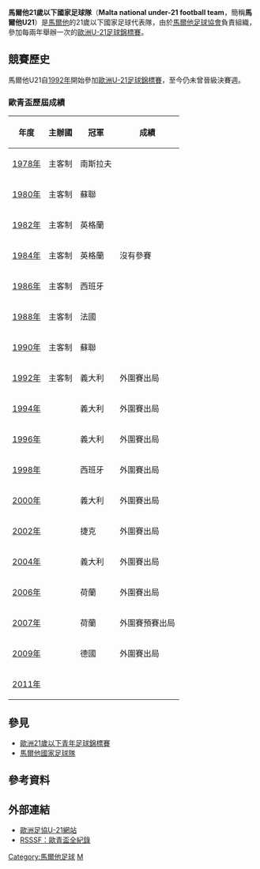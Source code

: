{{National football team-2 
| Name               = 馬爾他U21<br />''Malta U21''
| Badge              = Malta Football Association.svg 
| Nickname           = 聖約翰騎士<br />（''Knights of St John''）
| Association        = [[馬爾他足球協會|馬爾他足球協會]]
| Coach              = {{Flagicon|MLT}} Edwin Camilleri <small><ref>{{cite web |language=en |url=http://www.uefa.com/competitions/under21/news/kind=1/newsid=759320.html |title=Camilleri named Malta U21 coach |publisher=[[UEFA|''uefa.com'']] |date=2008-10-07 |accessdate=2009-09-28}}</ref></small>
| Home Stadium       = 
| Captain            = 
| Most caps          = 
| Top scorer         = 
| pattern_la1=_Malta1 | pattern_b1=_Malta1 | pattern_ra1=_Malta1
| leftarm1=CE3431 | body1=CE3431 | rightarm1=CE3431 | shorts2=CE3431 | socks1=CE3431
| pattern_la2=_Malta2 | pattern_b2=_Malta2 | pattern_ra2=_Malta2
| leftarm2=FFFFFF | body2=FFFFFF | rightarm2=FFFFFF | shorts1=ffffff | socks2=FFFFFF
| First game         = {{Flagicon|SYR}} 敘利亞U21 '''0-3''' 馬爾他U21 {{Flagicon|MLT}} <br><small>（1978年3月12日，利比亞足球邀請賽）</small>
| Largest win        = {{Flagicon|MLT}} 馬爾他U21 '''5-1''' {{fbu-rt|21|MKD}} <br><small>（1998年11月17日，[[馬爾他|馬爾他]]）</small>
| Largest loss       = 有3場'''0-7'''敗仗<br><center><small>（''只計算正式比賽紀錄''）</small></center>
| UEFAu21Champ apps  = 0
| UEFAu21Champ first = --
| UEFAu21Champ best  = --
|}}

'''馬爾他21歲以下國家足球隊'''（'''Malta national under-21 football team'''，簡稱'''馬爾他U21'''）是[[馬爾他|馬爾他]]的21歲以下國家足球代表隊，由於[[馬爾他足球協會|馬爾他足球協會]]負責組織，參加每兩年舉辦一次的[[歐洲U-21足球錦標賽|歐洲U-21足球錦標賽]]。

== 競賽歷史 ==
馬爾他U21自[[1992_UEFA_European_Under-21_Football_Championship|1992年]]開始參加[[歐洲U-21足球錦標賽|歐洲U-21足球錦標賽]]，至今仍未曾晉級決賽週。

=== 歐青盃歷屆成績 ===
{| class="wikitable" cellpadding=5
|-
! 年度 !! 主辦國 !! 冠軍 !! 成績
|-
|[[1978_UEFA_European_Under-21_Football_Championship|1978年]] || 主客制 || {{flagicon|YUG}} 南斯拉夫 
|rowspan=7|沒有參賽 
|-
|[[1980_UEFA_European_Under-21_Football_Championship|1980年]] || 主客制 || {{flagicon|USSR}} 蘇聯 
|- 
|[[1982_UEFA_European_Under-21_Football_Championship|1982年]] || 主客制 || {{flagicon|ENG}} 英格蘭 
|- 
|[[1984_UEFA_European_Under-21_Football_Championship|1984年]] || 主客制 || {{flagicon|ENG}} 英格蘭 
|- 
|[[1986_UEFA_European_Under-21_Football_Championship|1986年]] || 主客制 || {{flagicon|ESP}} 西班牙 
|-
|[[1988_UEFA_European_Under-21_Football_Championship|1988年]] || 主客制 || {{flagicon|FRA}} 法國 
|-
|[[1990_UEFA_European_Under-21_Football_Championship|1990年]] || 主客制 || {{flagicon|USSR}} 蘇聯 
|-
|[[1992_UEFA_European_Under-21_Football_Championship|1992年]] || 主客制 || {{flagicon|ITA}} 義大利 || 外圍賽出局
|-  
|[[1994_UEFA_European_Under-21_Football_Championship|1994年]] || {{FRA}} || {{flagicon|ITA}} 義大利 || 外圍賽出局
|- 
|[[1996_UEFA_European_Under-21_Football_Championship|1996年]] || {{ESP}} || {{flagicon|ITA}} 義大利  || 外圍賽出局
|- 
|[[1998_UEFA_European_Under-21_Football_Championship|1998年]] || {{ROM}} || {{flagicon|ESP}} 西班牙 || 外圍賽出局
|- 
|[[2000_UEFA_European_Under-21_Football_Championship|2000年]] || {{SVK}} || {{flagicon|ITA}} 義大利 || 外圍賽出局
|-
|[[2002_UEFA_European_Under-21_Football_Championship|2002年]] || {{SUI}} || {{flagicon|CZE}} 捷克 || 外圍賽出局
|- 
|[[2004_UEFA_European_Under-21_Football_Championship|2004年]] || {{GER}} || {{flagicon|ITA}} 義大利 || 外圍賽出局
|- 
|[[2006_UEFA_European_Under-21_Football_Championship|2006年]] || {{POR}} || {{flagicon|NED}} 荷蘭 || 外圍賽出局
|- 
|[[2007年歐洲U-21足球錦標賽|2007年]] || {{NED}} || {{flagicon|NED}} 荷蘭 || 外圍賽預賽出局
|-
|[[2009年歐洲U-21足球錦標賽|2009年]] || {{SWE}} || {{flagicon|GER}} 德國 || 外圍賽出局
|- 
|[[2011年歐洲U-21足球錦標賽|2011年]] || {{DEN}} ||  ||
|}

== 參見 ==
* [[歐洲21歲以下青年足球錦標賽|歐洲21歲以下青年足球錦標賽]]
* [[馬爾他國家足球隊|馬爾他國家足球隊]]

==參考資料==
{{Reflist}}

==外部連結==
*[http://www.uefa.com/competitions/under21/teams/team=200088/index.html 歐洲足協U-21網站]
*[http://www.rsssf.com/tablese/europe-u21.html RSSSF：歐青盃全紀錄]

{{fb start}}
{{UEFA under-21 teams}}
{{fb end}}

[[Category:馬爾他足球|Category:馬爾他足球]]
[[Category:歐洲U21國家足球隊|M]]